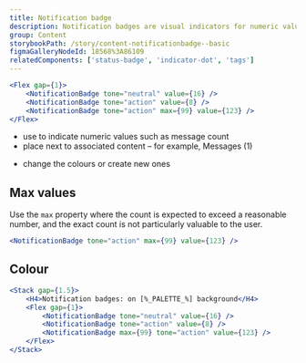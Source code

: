 ```yaml
---
title: Notification badge
description: Notification badges are visual indicators for numeric values.
group: Content
storybookPath: /story/content-notificationbadge--basic
figmaGalleryNodeId: 18568%3A86109
relatedComponents: ['status-badge', 'indicator-dot', 'tags']
---
```


```jsx live
<Flex gap={1}>
	<NotificationBadge tone="neutral" value={16} />
	<NotificationBadge tone="action" value={8} />
	<NotificationBadge tone="action" max={99} value={123} />
</Flex>
```

<DoHeading />

- use to indicate numeric values such as message count
- place next to associated content – for example, Messages (1)

<DontHeading />

- change the colours or create new ones

## Max values

Use the `max` property where the count is expected to exceed a reasonable number, and the exact count is not particularly valuable to the user.

```jsx live
<NotificationBadge tone="action" max={99} value={123} />
```

## Colour

```jsx live colorSection
<Stack gap={1.5}>
	<H4>Notification badges: on [%_PALETTE_%] background</H4>
	<Flex gap={1}>
		<NotificationBadge tone="neutral" value={16} />
		<NotificationBadge tone="action" value={8} />
		<NotificationBadge max={99} tone="action" value={123} />
	</Flex>
</Stack>
```
